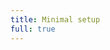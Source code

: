 ```yaml
---
title: Minimal setup
full: true
---
```



<CodeSandbox
  title="Minimal setup"
  src="https://codesandbox.io/s/github/amannn/next-intl/tree/main/examples/example?file=/src/pages/index.tsx"
/>
